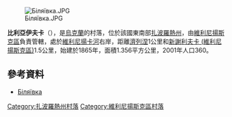 {{coord|47|58|31|N|35|26|35|E|scale:30000|display=title}}
[[Image:Біляївка.JPG|thumb]]

'''比利亞伊夫卡'''（{{lang-uk|Біляївка}}），是[[烏克蘭|烏克蘭]]的村落，位於該國東南部[[扎波羅熱州|扎波羅熱州]]，由[[維利尼揚斯克區|維利尼揚斯克區]]負責管轄，處於[[維利尼揚卡河|維利尼揚卡河]]右岸，距離[[濟列涅_(維利尼揚斯克區)|濟列涅]]1公里和[[新謝利夫卡_(維利尼揚斯克區)|新謝利夫卡 (維利尼揚斯克區)]]1.5公里，始建於1865年，面積1.356平方公里，2001年人口360。

==參考資料==
*[http://gska2.rada.gov.ua/pls/z7502/A005?rdat1=02.01.2008&rf7571=12148 Біляївка]{{dead link|date=2018年3月 |bot=InternetArchiveBot |fix-attempted=yes }}

[[Category:扎波羅熱州村落|Category:扎波羅熱州村落]]
[[Category:維利尼揚斯克區村落|Category:維利尼揚斯克區村落]]


{{Zaporizhia-geo-stub}}